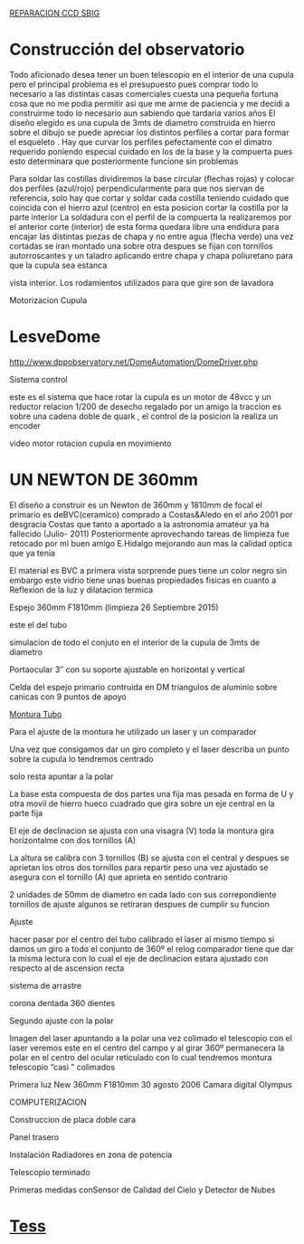 <a href="/reparacion-ccd" target="_blank" >REPARACION CCD SBIG</a>
<Imagen src="/observatorio/franja.jpg?w=1024" />

# Construcción del observatorio

<Imagen src="/observatorio/obras_031.gif?w=127" />

Todo aficionado desea tener un buen telescopio en el interior de una cupula pero el principal problema es el presupuesto pues comprar todo lo necesario a las distintas casas comerciales cuesta una pequeña fortuna cosa que no me podia permitir asi que me arme de paciencia y me decidi a construirme todo lo necesario aun sabiendo que tardaria varios años El diseño elegido es una cupula de 3mts de diametro construida en hierro sobre el dibujo se puede apreciar los distintos perfiles a cortar para formar el esqueleto . Hay que curvar los perfiles pefectamente con el dimatro requerido poniendo especial cuidado en los de la base y la compuerta pues esto determinara que posteriormente funcione sin problemas
<Imagen src="/observatorio/esqueleto-cupula1.jpg" />
<Imagen src="/observatorio/cupula_sol1.jpg" />

Para soldar las costillas dividiremos la base circular (flechas rojas) y colocar dos perfiles (azul/rojo) perpendicularmente para que nos siervan de referencia, solo hay que cortar y soldar cada costilla teniendo cuidado que coincida con el hierro azul (centro) en esta posicion cortar la costilla por la parte interior La soldadura con el perfil de la compuerta la realizaremos por el anterior corte (interior) de esta forma quedara libre una endidura para encajar las distintas piezas de chapa y no entre agua (flecha verde) una vez cortadas se iran montado una sobre otra despues se fijan con tornillos autorroscantes y un taladro aplicando entre chapa y chapa poliuretano para que la cupula sea estanca
<Imagen src="/observatorio/cupula2.jpg" />

vista interior. Los rodamientos utilizados para que gire son de lavadora
<Imagen src="/observatorio/cupula-base-int.jpg" />
<Imagen src="/observatorio/cupula3.jpg" />
<Imagen src="/observatorio/cupula.jpg" />
<Imagen src="/observatorio/copy-cupula-fin.jpg" />
<Imagen src="/observatorio/cupula-noche.jpg" />

Motorizacion Cupula
# LesveDome
<a href="http://www.dppobservatory.net/DomeAutomation/DomeDriver.php" >http://www.dppobservatory.net/DomeAutomation/DomeDriver.php</a>

Sistema control
<Imagen src="/observatorio/automatizacion-cupula.jpg" />

este es el sistema que hace rotar la cupula es un motor de 48vcc y un reductor relacion 1/200 de desecho regalado por un amigo la traccion es sobre una cadena doble de quark , el control de la posicion la realiza un encoder
<Imagen src="/observatorio/rotacion-cupulapa2.jpg" />

video motor rotacion cupula en movimiento
# UN NEWTON DE 360mm
El diseño a construir es un Newton de 360mm y 1810mm de focal el primario es deBVC(ceramico) comprado a Costas&amp;Aledo en el año 2001 por desgracia Costas que tanto a aportado a la astronomia amateur ya ha fallecido (Julio- 2011) Posteriormente aprovechando tareas de limpieza fue retocado por mi buen amigo E.Hidalgo mejorando aun mas la calidad optica que ya tenia

El material es BVC a primera vista sorprende pues tiene un color negro sin embargo este vidrio tiene unas buenas propiedades fisicas en cuanto a Reflexion de la luz y dilatacion termica
<Imagen src="/observatorio/limpieza-27sep2015.jpg" />

Espejo 360mm F1810mm (limpieza 26 Septiembre 2015)
<Imagen src="/observatorio/montura-3-vistas.gif" />

este el del tubo
<Imagen src="/observatorio/tubo.gif" />

simulacion de todo el conjuto en el interior de la cupula de 3mts de diametro
<Imagen src="/observatorio/cupula.gif" />

Portaocular 3″ con su soporte ajustable en horizontal y vertical
<Imagen src="/observatorio/pletina-porta.jpg" />

Celda del espejo primario contruida en DM triangulos de aluminio sobre canicas con 9 puntos de apoyo
<Imagen src="/observatorio/celda-primario-web1.jpg" />

<a href="/observatorio/bisinfin1.jpg">Montura Tubo</a>
<Imagen src="/observatorio/montura-tubo1.jpg" />
<Imagen src="/observatorio/montura-coche.jpg" />

Para el ajuste de la montura he utilizado un laser y un comparador
<Imagen src="/observatorio/img_18451.jpg" />

Una vez que consigamos dar un giro completo y el laser describa un punto sobre la cupula lo tendremos centrado
<Imagen src="/observatorio/montura-laser.jpg" />

solo resta apuntar a la polar
<Imagen src="/observatorio/ajuste-con-laser-21.jpg" />

La base esta compuesta de dos partes una fija mas pesada en forma de U y otra movil de hierro hueco cuadrado que gira sobre un eje central en la parte fija
<Imagen src="/observatorio/base.jpg" />

El eje de declinacion se ajusta con una visagra (V) toda la montura gira horizontalme con dos tornillos (A)
<Imagen src="/observatorio/azimut2.jpg" />

La altura se calibra con 3 tornillos (B) se ajusta con el central y despues se aprietan los otros dos tornillos para repartir peso una vez ajustado se asegura con el tornillo (A) que aprieta en sentido contrario
<Imagen src="/observatorio/montura2.jpg" />

2 unidades de 50mm de diametro en cada lado con sus correpondiente tornillos de ajuste algunos se retiraran despues de cumplir su funcion
<Imagen src="/observatorio/cojinetes1.jpg" />

Ajuste
<Imagen src="/observatorio/montura-ajuste-32.jpg" />

hacer pasar por el centro del tubo calibrado el laser al mismo tiempo si damos un giro a todo el conjunto de 360º el relog comparador tiene que dar la misma lectura con lo cual el eje de declinacion estara ajustado con respecto al de ascension recta
<Imagen src="/observatorio/montura-ajuste.jpg" />
<Imagen src="/observatorio/montura-ajuste-2.jpg" />

sistema de arrastre
<Imagen src="/observatorio/bisinfin1.jpg" />

corona dentada 360 dientes
<Imagen src="/observatorio/corona-ar.jpg" />
<Imagen src="/observatorio/sistema-de-arrastre1.jpg" />

Segundo ajuste con la polar
<Imagen src="/observatorio/laser-polar2.jpg" />

Imagen del laser apuntando a la polar una vez colimado el telescopio con el laser veremos este en el centro del campo y al girar 360º permanecera la polar en el centro del ocular reticulado con lo cual tendremos montura telescopio “casi ” colimados
<Imagen src="/observatorio/laser-polar.jpg" />

Primera luz New 360mm F1810mm 30 agosto 2006 Camara digital Olympus
<Imagen src="/observatorio/m27-358-2.jpg" />

COMPUTERIZACION
<Imagen src="/observatorio/scope.gif" />

Construccion de placa doble cara
<Imagen src="/observatorio/placa-doble-cara1.jpg" />
<Imagen src="/observatorio/placa-montada1.jpg" />
<Imagen src="/observatorio/electronica-interior1.jpg" />

Panel trasero
<Imagen src="/observatorio/electronica-panel-trasero-copy1.jpg" />

Instalación Radiadores en zona de potencia
<Imagen src="/observatorio/electronica-mel1.jpg" />

Telescopio terminado
<Imagen src="/observatorio/nw-358-2.jpg" />
<Imagen src="/observatorio/mosaico-358mm.jpg" />

Primeras medidas conSensor de Calidad del Cielo y Detector de Nubes
# <a href="http://www.observatorioremoto.com/" target="_blank" >Tess</a>
<Imagen src="/observatorio/calibrado.jpg" />
<Imagen src="/observatorio/franja.jpg" />